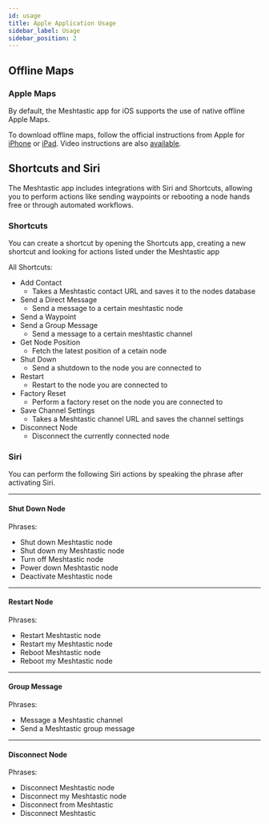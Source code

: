 ```yaml
---
id: usage
title: Apple Application Usage
sidebar_label: Usage
sidebar_position: 2
---
```


## Offline Maps

### Apple Maps

By default, the Meshtastic app for iOS supports the use of native offline Apple Maps.

To download offline maps, follow the official instructions from Apple for [iPhone](https://support.apple.com/en-gb/105084) or [iPad](https://support.apple.com/en-gb/guide/ipad/ipadc6e7e4d7/ipados). Video instructions are also [available](https://youtube.com/watch?v=L260qixQrYs).

## Shortcuts and Siri

The Meshtastic app includes integrations with Siri and Shortcuts, allowing you to perform actions like sending waypoints or rebooting a node hands free or through automated workflows.

### Shortcuts

You can create a shortcut by opening the Shortcuts app, creating a new shortcut and looking for actions listed under the Meshtastic app

All Shortcuts:

- Add Contact
    - Takes a Meshtastic contact URL and saves it to the nodes database
- Send a Direct Message
    - Send a message to a certain meshtastic node
- Send a Waypoint
- Send a Group Message
    - Send a message to a certain meshtastic channel
- Get Node Position
    - Fetch the latest position of a cetain node
- Shut Down
    - Send a shutdown to the node you are connected to
- Restart
    - Restart to the node you are connected to
- Factory Reset
    - Perform a factory reset on the node you are connected to
- Save Channel Settings
    - Takes a Meshtastic channel URL and saves the channel settings
- Disconnect Node
    - Disconnect the currently connected node

### Siri

You can perform the following Siri actions by speaking the phrase after activating Siri.

---

#### Shut Down Node

Phrases:
- Shut down Meshtastic node
- Shut down my Meshtastic node
- Turn off Meshtastic node
- Power down Meshtastic node
- Deactivate Meshtastic node

---

#### Restart Node

Phrases:
- Restart Meshtastic node
- Restart my Meshtastic node
- Reboot Meshtastic node
- Reboot my Meshtastic node

---

#### Group Message

Phrases:
- Message a Meshtastic channel
- Send a Meshtastic group message

---

#### Disconnect Node

Phrases:
- Disconnect Meshtastic node
- Disconnect my Meshtastic node
- Disconnect from Meshtastic
- Disconnect Meshtastic


